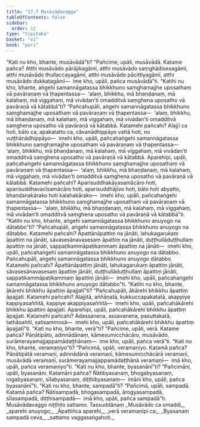 ```yaml
---
title: "17.7 Musāvādavagga"
tableOfContents: false
sidebar:
  order: 12
type: "tipitaka"
basket: "vi"
book: "pari"
---
```



<DynamicBreadcrumb />

<Division number="444" book="pari" bookNo="5" page="336">

<Paragraph number="2069" book="pari">
“Kati nu kho, bhante, musāvādā”ti? “Pañcime, upāli, musāvādā. Katame pañca? Atthi musāvādo pārājikagāmī, atthi musāvādo saṃghādisesagāmī, atthi musāvādo thullaccayagāmī, atthi musāvādo pācittiyagāmī, atthi musāvādo dukkaṭagāmī—  ime kho, upāli, pañca musāvādā”ti.
</Paragraph>

</Division>
<Division number="445" book="pari" bookNo="5" page="336">

<Paragraph number="2070" book="pari">
“Katihi nu kho, bhante, aṅgehi samannāgatassa bhikkhuno saṃghamajjhe uposathaṃ vā pavāraṇaṃ vā ṭhapentassa—  ‘alaṃ, bhikkhu, mā bhaṇḍanaṃ, mā kalahaṃ, mā viggahaṃ, mā vivādan’ti omadditvā saṃghena uposatho vā pavāraṇā vā kātabbā”ti?
</Paragraph>

<Paragraph number="2071" book="pari">
“Pañcahupāli, aṅgehi samannāgatassa bhikkhuno saṃghamajjhe uposathaṃ vā pavāraṇaṃ vā ṭhapentassa—  ‘alaṃ, bhikkhu, mā bhaṇḍanaṃ, mā kalahaṃ, mā viggahaṃ, mā vivādan’ti omadditvā saṃghena uposatho vā pavāraṇā vā kātabbā. Katamehi pañcahi? Alajjī ca hoti, bālo ca, apakatatto ca, cāvanādhippāyo vattā hoti, no vuṭṭhānādhippāyo—  imehi kho, upāli, pañcahaṅgehi samannāgatassa bhikkhuno saṃghamajjhe uposathaṃ vā pavāraṇaṃ vā ṭhapentassa—  ‘alaṃ, bhikkhu, mā bhaṇḍanaṃ, mā kalahaṃ, mā viggahaṃ, mā vivādan’ti omadditvā saṃghena uposatho vā pavāraṇā vā kātabbā.
</Paragraph>

<Paragraph number="2072" book="pari">
Aparehipi, upāli, pañcahaṅgehi samannāgatassa bhikkhuno saṃghamajjhe uposathaṃ vā pavāraṇaṃ vā ṭhapentassa—  ‘alaṃ, bhikkhu, mā bhaṇḍanaṃ, mā kalahaṃ, mā viggahaṃ, mā vivādan’ti omadditvā saṃghena uposatho vā pavāraṇā vā kātabbā. Katamehi pañcahi? Aparisuddhakāyasamācāro hoti, aparisuddhavacīsamācāro hoti, aparisuddhājīvo hoti, bālo hoti abyatto, bhaṇḍanakārako hoti kalahakārako—  imehi kho, upāli, pañcahaṅgehi samannāgatassa bhikkhuno saṃghamajjhe uposathaṃ vā pavāraṇaṃ vā ṭhapentassa—  ‘alaṃ, bhikkhu, mā bhaṇḍanaṃ, mā kalahaṃ, mā viggahaṃ, mā vivādan’ti omadditvā saṃghena uposatho vā pavāraṇā vā kātabbā”ti.
</Paragraph>

</Division>
<Division number="446" book="pari" bookNo="5" page="337">

<Paragraph number="2073" book="pari">
“Katihi nu kho, bhante, aṅgehi samannāgatassa bhikkhuno anuyogo na dātabbo”ti?
</Paragraph>

<Paragraph number="2074" book="pari">
“Pañcahupāli, aṅgehi samannāgatassa bhikkhuno anuyogo na dātabbo. Katamehi pañcahi? Āpattānāpattiṃ na jānāti, lahukagarukaṃ āpattiṃ na jānāti, sāvasesānavasesaṃ āpattiṃ na jānāti, duṭṭhullāduṭṭhullaṃ āpattiṃ na jānāti, sappaṭikammāpaṭikammaṃ āpattiṃ na jānāti—  imehi kho, upāli, pañcahaṅgehi samannāgatassa bhikkhuno anuyogo na dātabbo.
</Paragraph>

<Paragraph number="2075" book="pari">
Pañcahupāli, aṅgehi samannāgatassa bhikkhuno anuyogo dātabbo. Katamehi pañcahi? Āpattānāpattiṃ jānāti, lahukagarukaṃ āpattiṃ jānāti, sāvasesānavasesaṃ āpattiṃ jānāti, duṭṭhullāduṭṭhullaṃ āpattiṃ jānāti, sappaṭikammāpaṭikammaṃ āpattiṃ jānāti—  imehi kho, upāli, pañcahaṅgehi samannāgatassa bhikkhuno anuyogo dātabbo”ti.
</Paragraph>

</Division>
<Division number="447" book="pari" bookNo="5" page="338">

<Paragraph number="2076" book="pari">
“Katihi nu kho, bhante, ākārehi bhikkhu āpattiṃ āpajjatī”ti? “Pañcahupāli, ākārehi bhikkhu āpattiṃ āpajjati. Katamehi pañcahi? Alajjitā, aññāṇatā, kukkuccapakatatā, akappiye kappiyasaññitā, kappiye akappiyasaññitā—  imehi kho, upāli, pañcahākārehi bhikkhu āpattiṃ āpajjati.
</Paragraph>

<Paragraph number="2077" book="pari">
Aparehipi, upāli, pañcahākārehi bhikkhu āpattiṃ āpajjati. Katamehi pañcahi? Adassanena, assavanena, pasuttakatā, tathāsaññī, satisammosā—  imehi kho, upāli, pañcahākārehi bhikkhu āpattiṃ āpajjatī”ti.
</Paragraph>

</Division>
<Division number="448" book="pari" bookNo="5" page="338">

<Paragraph number="2078" book="pari">
“Kati nu kho, bhante, verā”ti? “Pañcime, upāli, verā. Katame pañca? Pāṇātipāto, adinnādānaṃ, kāmesumicchācāro, musāvādo, surāmerayamajjappamādaṭṭhānaṃ—  ime kho, upāli, pañca verā”ti.
</Paragraph>

<Paragraph number="2079" book="pari">
“Kati nu kho, bhante, veramaṇiyo”ti? “Pañcimā, upāli, veramaṇiyo. Katamā pañca? Pāṇātipātā veramaṇī, adinnādānā veramaṇī, kāmesumicchācārā veramaṇī, musāvādā veramaṇī, surāmerayamajjappamādaṭṭhānā veramaṇī—  imā kho, upāli, pañca veramaṇiyo”ti.
</Paragraph>

</Division>
<Division number="449" book="pari" bookNo="5" page="338">

<Paragraph number="2080" book="pari">
“Kati nu kho, bhante, byasanānī”ti? “Pañcimāni, upāli, byasanāni. Katamāni pañca? Ñātibyasanaṃ, bhogabyasanaṃ, rogabyasanaṃ, sīlabyasanaṃ, diṭṭhibyasanaṃ—  imāni kho, upāli, pañca byasanānī”ti.
</Paragraph>

<Paragraph number="2081" book="pari">
“Kati nu kho, bhante, sampadā”ti? “Pañcimā, upāli, sampadā. Katamā pañca? Ñātisampadā, bhogasampadā, ārogyasampadā, sīlasampadā, diṭṭhisampadā—  imā kho, upāli, pañca sampadā”ti.

</Paragraph>
</Division>

<Paragraph number="2082" type="center" book="pari">
Musāvādavaggo niṭṭhito sattamo.



</Paragraph>

<Paragraph number="2083" type="center" book="pari">
Tassuddānaṃ


</Paragraph>

<Paragraph number="2084" type="verses" book="pari">
_Musāvādo ca omaddi,_  
_aparehi anuyogo;_  
_Āpattiñca aparehi,_  
_verā veramaṇīpi ca;_  
_Byasanaṃ sampadā ceva,_  
_sattamo vaggasaṅgahoti._
</Paragraph>